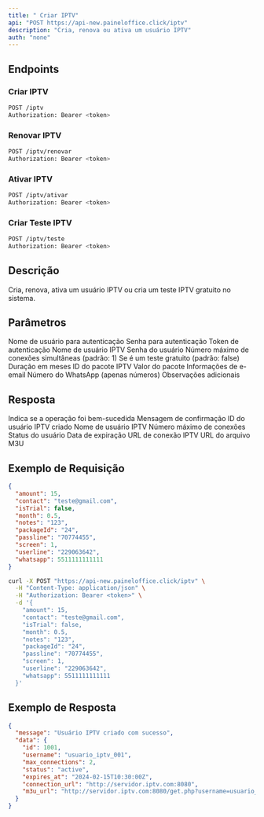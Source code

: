 ```yaml
---
title: " Criar IPTV"
api: "POST https://api-new.paineloffice.click/iptv"
description: "Cria, renova ou ativa um usuário IPTV"
auth: "none"
---
```


## Endpoints

### Criar IPTV

<CodeGroup>

```bash Requisição
POST /iptv
Authorization: Bearer <token>
```

</CodeGroup>

### Renovar IPTV

<CodeGroup>

```bash Requisição
POST /iptv/renovar
Authorization: Bearer <token>
```

</CodeGroup>

### Ativar IPTV

<CodeGroup>

```bash Requisição
POST /iptv/ativar
Authorization: Bearer <token>
```

</CodeGroup>

### Criar Teste IPTV

<CodeGroup>

```bash Requisição
POST /iptv/teste
Authorization: Bearer <token>
```

</CodeGroup>

## Descrição

Cria, renova, ativa um usuário IPTV ou cria um teste IPTV gratuito no sistema.

## Parâmetros

<ParamField query="username" type="string" required>
  Nome de usuário para autenticação
</ParamField>

<ParamField query="password" type="string" required>
  Senha para autenticação
</ParamField>

<ParamField query="token" type="string" required>
  Token de autenticação
</ParamField>

<ParamField body="userline" type="string" required>
  Nome de usuário IPTV
</ParamField>

<ParamField body="passline" type="string" required>
  Senha do usuário
</ParamField>

<ParamField body="screen" type="integer">
  Número máximo de conexões simultâneas (padrão: 1)
</ParamField>

<ParamField body="isTrial" type="boolean">
  Se é um teste gratuito (padrão: false)
</ParamField>

<ParamField body="month" type="number">
  Duração em meses
</ParamField>

<ParamField body="packageId" type="string" required>
  ID do pacote IPTV
</ParamField>

<ParamField body="amount" type="number" required>
  Valor do pacote
</ParamField>

<ParamField body="contact" type="string">
  Informações de e-email
</ParamField>

<ParamField body="whatsapp" type="number">
  Número do WhatsApp (apenas números)
</ParamField>

<ParamField body="notes" type="string">
  Observações adicionais
</ParamField>

## Resposta

<ResponseField name="success" type="boolean">
  Indica se a operação foi bem-sucedida
</ResponseField>

<ResponseField name="message" type="string">
  Mensagem de confirmação
</ResponseField>

<ResponseField name="data" type="object">
  <Expandable title="properties">
    <ResponseField name="id" type="integer">
      ID do usuário IPTV criado
    </ResponseField>
    <ResponseField name="username" type="string">
      Nome de usuário IPTV
    </ResponseField>
    <ResponseField name="max_connections" type="integer">
      Número máximo de conexões
    </ResponseField>
    <ResponseField name="status" type="string">
      Status do usuário
    </ResponseField>
    <ResponseField name="expires_at" type="string">
      Data de expiração
    </ResponseField>
    <ResponseField name="connection_url" type="string">
      URL de conexão IPTV
    </ResponseField>
    <ResponseField name="m3u_url" type="string">
      URL do arquivo M3U
    </ResponseField>
  </Expandable>
</ResponseField>

## Exemplo de Requisição

<CodeGroup>

```json TryIt
{
  "amount": 15,
  "contact": "teste@gmail.com",
  "isTrial": false,
  "month": 0.5,
  "notes": "123",
  "packageId": "24",
  "passline": "70774455",
  "screen": 1,
  "userline": "229063642",
  "whatsapp": 5511111111111
}
```

```bash cURL
curl -X POST "https://api-new.paineloffice.click/iptv" \
  -H "Content-Type: application/json" \
  -H "Authorization: Bearer <token>" \
  -d '{
    "amount": 15,
    "contact": "teste@gmail.com",
    "isTrial": false,
    "month": 0.5,
    "notes": "123",
    "packageId": "24",
    "passline": "70774455",
    "screen": 1,
    "userline": "229063642",
    "whatsapp": 5511111111111
  }'
```

</CodeGroup>

## Exemplo de Resposta

```json
{
  "message": "Usuário IPTV criado com sucesso",
  "data": {
    "id": 1001,
    "username": "usuario_iptv_001",
    "max_connections": 2,
    "status": "active",
    "expires_at": "2024-02-15T10:30:00Z",
    "connection_url": "http://servidor.iptv.com:8080",
    "m3u_url": "http://servidor.iptv.com:8080/get.php?username=usuario_iptv_001&password=senha123&type=m3u_plus"
  }
}
```